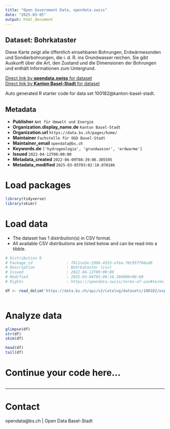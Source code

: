 ```yaml
---
title: "Open Government Data, opendata.swiss"
date: "2025-03-05"
output: html_document
---
```


## Dataset: Bohrkataster

Diese Karte zeigt alle öffentlich einsehbaren Bohrungen, Erdwärmesonden und Sondierbohrungen, die i. d. R. ins Grundwasser reichen. Sie gibt Auskunft über die Art, den Zustand und die Dimensionen der Bohrungen und enthält Informationen zum Untergrund.

[Direct link by **opendata.swiss** for dataset](https://opendata.swiss/de/dataset/bohrkataster1)<br>
[Direct link by **Kanton Basel-Stadt** for dataset](https://data.bs.ch/explore/dataset/100182/)

Auto generated R starter code for data set 100182@kanton-basel-stadt.

## Metadata

- **Publisher** `Amt für Umwelt und Energie`
- **Organization.display_name.de** `Kanton Basel-Stadt`
- **Organization.url** `https://data.bs.ch/pages/home/`
- **Maintainer** `Fachstelle für OGD Basel-Stadt`
- **Maintainer_email** `opendata@bs.ch`
- **Keywords.de** `['hydrogeologie', 'grundwasser', 'erdwarme']`
- **Issued** `2022-04-12T00:00:00`
- **Metadata_created** `2022-06-09T08:39:06.305595`
- **Metadata_modified** `2025-03-05T03:02:10.070186`


# Load packages

```r

library(tidyverse)
library(skimr)

```

# Load data

-   The dataset has 1 distribution(s) in CSV format.
-   All available CSV distributions are listed below and can be read into a tibble.

```r

# Distribution 0
# Package_id               : f811ce3e-2996-4353-afea-70c957f86ad6
# Description              : Bohrkataster (csv)
# Issued                   : 2022-04-12T00:00:00
# Modified                 : 2025-03-04T05:09:18.384000+00:00
# Rights                   : https://opendata.swiss/terms-of-use#terms_by

df <- read_delim('https://data.bs.ch/api/v2/catalog/datasets/100182/exports/csv?use_labels=true')



```

# Analyze data

```r

glimpse(df)
str(df)
skim(df)

head(df)
tail(df)

```

# Continue your code here...

```r

```

------------------------------------------------------------------------

# Contact

opendata@bs.ch | Open Data Basel-Stadt
